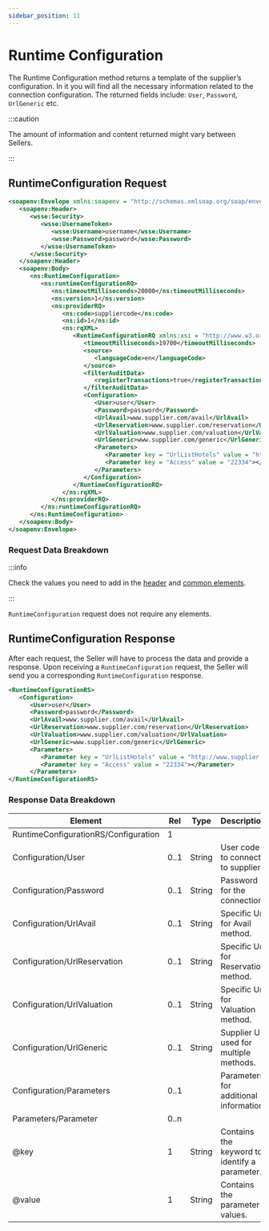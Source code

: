 ```yaml
---
sidebar_position: 11
---
```


# Runtime Configuration

The Runtime Configuration method returns a template of the supplier’s configuration. In it you will find all the necessary information related to the connection configuration. The returned fields include: `User`, `Password`, `UrlGeneric` etc.

:::caution

The amount of information and content returned might vary between Sellers.

:::


## RuntimeConfiguration Request

```xml
<soapenv:Envelope xmlns:soapenv = "http://schemas.xmlsoap.org/soap/envelope/" xmlns:ns = "http://schemas.xmltravelgate.com/hub/2012/06" xmlns:wsse = "http://docs.oasis-open.org/wss/2004/01/oasis-200401-wss-wssecurity-secext-1.0.xsd">
   <soapenv:Header>
      <wsse:Security>
         <wsse:UsernameToken>
            <wsse:Username>username</wsse:Username>
            <wsse:Password>password</wsse:Password>
         </wsse:UsernameToken>
      </wsse:Security>
   </soapenv:Header>
   <soapenv:Body>
      <ns:RuntimeConfiguration>
         <ns:runtimeConfigurationRQ>
            <ns:timeoutMilliseconds>20000</ns:timeoutMilliseconds>
            <ns:version>1</ns:version>
            <ns:providerRQ>
               <ns:code>suppliercode</ns:code>
               <ns:id>1</ns:id>
               <ns:rqXML>
                  <RuntimeConfigurationRQ xmlns:xsi = "http://www.w3.org/2001/XMLSchema-instance" xmlns:xsd = "http://www.w3.org/2001/XMLSchema">
                     <timeoutMilliseconds>19700</timeoutMilliseconds>
                     <source>
                        <languageCode>en</languageCode>
                     </source>
                     <filterAuditData>
                        <registerTransactions>true</registerTransactions>
                     </filterAuditData>
                     <Configuration>
                        <User>user</User>
                        <Password>password</Password>
                        <UrlAvail>www.supplier.com/avail</UrlAvail>
                        <UrlReservation>www.supplier.com/reservation</UrlReservation>
                        <UrlValuation>www.supplier.com/valuation</UrlValuation>
                        <UrlGeneric>www.supplier.com/generic</UrlGeneric>
                        <Parameters>
                           <Parameter key = "UrlListHotels" value = "http://www.supplier.com/ListHotels"></Parameter>
                           <Parameter key = "Access" value = "22334"></Parameter>
                        </Parameters>
                     </Configuration>
                  </RuntimeConfigurationRQ>
               </ns:rqXML>
            </ns:providerRQ>
         </ns:runtimeConfigurationRQ>
      </ns:RuntimeConfiguration>
   </soapenv:Body>
</soapenv:Envelope>
```

### Request Data Breakdown

:::info

Check the values you need to add in the [header](../making-requests/request-headers) and [common elements](../making-requests/common-elements).

:::

`RuntimeConfiguration` request does not require any elements. 


## RuntimeConfiguration Response

After each request, the Seller will have to process the data and provide a response. Upon receiving a `RuntimeConfiguration` request, the Seller will send you a corresponding `RuntimeConfiguration` response.

```xml
<RuntimeConfigurationRS>
   <Configuration>
      <User>user</User>
      <Password>password</Password>
      <UrlAvail>www.supplier.com/avail</UrlAvail>
      <UrlReservation>www.supplier.com/reservation</UrlReservation>
      <UrlValuation>www.supplier.com/valuation</UrlValuation>
      <UrlGeneric>www.supplier.com/generic</UrlGeneric>
      <Parameters>
         <Parameter key = "UrlListHotels" value = "http://www.supplier.com/ListHotels"></Parameter>
         <Parameter key = "Access" value = "22334"></Parameter>
      </Parameters>
</RuntimeConfigurationRS>
```

### Response Data Breakdown

| Element                       | Rel  | Type     | Description                                                 |
|-------------------------------|------|----------|-------------------------------------------------------------|
| RuntimeConfigurationRS/Configuration | 1     |  |                                        |
| Configuration/User            | 0..1 | String  | User code to connect to supplier.                                           |
| Configuration/Password        | 0..1 | String  | Password for the connection.                                                |
| Configuration/UrlAvail        | 0..1 | String  | Specific Url for Avail method.                                              |
| Configuration/UrlReservation  | 0..1 | String  | Specific Url for Reservation method.                                        |
| Configuration/UrlValuation    | 0..1 | String  | Specific Url for Valuation method.                                          |
| Configuration/UrlGeneric      | 0..1 | String  | Supplier Url used for multiple methods.                                     |
| Configuration/Parameters      | 0..1 |         | Parameters for additional information.                                      |
| Parameters/Parameter          | 0..n |         |                                                                             |
| @key                          | 1    | String  | Contains the keyword to identify a parameter.                            |
| @value                        | 1    | String  | Contains the parameter values.                                              |
